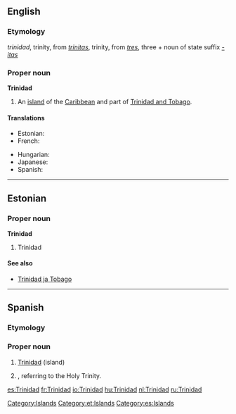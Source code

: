 ==English==
{{wikipedia}}

===Etymology===
{{etyl|es}} ''trinidad'', trinity, from {{etyl|la}} ''[[trinitas]]'', trinity, from ''[[tres]]'', three + noun of state suffix ''[[-itas]]''

===Proper noun===
'''Trinidad'''

# An [[island]] of the [[Caribbean]] and part of [[Trinidad and Tobago]].

====Translations====
{{trans-top|an island of the Caribbean}}
* Estonian: {{t-|et|Trinidad}}
* French: {{t+|fr|Trinité|f}}
{{trans-mid}}
* Hungarian: {{t+|hu|Trinidad}}
* Japanese: {{t-|ja|トリニダード島|tr=torinidādotō}}
* Spanish: {{t+|es|Trinidad|f}}
{{trans-bottom}}

[[Category:Islands]]

----

==Estonian==
{{wikipedia|lang=et}}

===Proper noun===
'''Trinidad'''

# Trinidad

====See also====
* [[Trinidad ja Tobago]]

[[Category:et:Islands]]

----

==Spanish==

===Etymology===
{{term|trinidad||trinity|lang=es}}

===Proper noun===
{{infl|es|proper noun|f}}

# [[#English|Trinidad]] (island)
# {{given name|female|lang=es}}, referring to the Holy Trinity.

[[Category:es:Islands]]

[[es:Trinidad]]
[[fr:Trinidad]]
[[io:Trinidad]]
[[hu:Trinidad]]
[[nl:Trinidad]]
[[ru:Trinidad]]